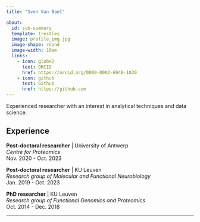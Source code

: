 ```yaml
---
title: "Sven Van Bael"

about:
  id: svb-summary
  template: trestles
  image: profile_img.jpg
  image-shape: round
  image-width: 10em
  links:
    - icon: globe2
      text: ORCID
      href: https://orcid.org/0000-0002-6948-1020
    - icon: github
      text: Github
      href: https://github.com
---
```


::: {#svb-summary}
Experienced researcher with an interest in analytical techniques and data science.

## Experience

**Post-doctoral researcher** \| University of Antwerp <br> *Centre for Proteomics* <br> Nov. 2020 - Oct. 2023

**Post-doctoral researcher** \| KU Leuven <br> *Research group of Molecular and Functional Neurobiology* <br> Jan. 2019 - Oct. 2023

**PhD researcher** \| KU Leuven <br> *Research group of Functional Genomics and Proteomics* <br> Oct. 2014 - Dec. 2018
:::

------------------------------------------------------------------------
